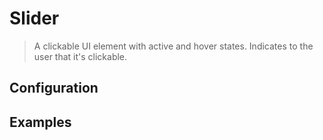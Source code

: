 
# Slider

> A clickable UI element with active and hover states. Indicates to the user that it's clickable.

<CodeBlock>
  <Slider onChange={console.log}>
    <Card />
    <Card />
    <Card />
    <Card />
    <Card />
  </Slider>
</CodeBlock>

## Configuration

<ConfigBlock of={Slider} />

## Examples
